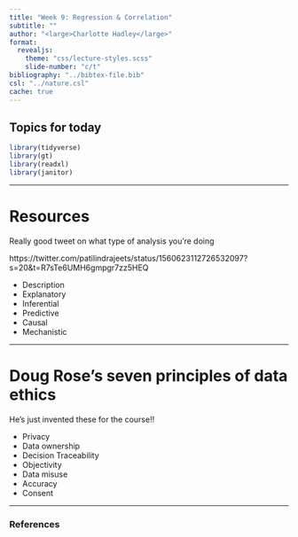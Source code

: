 ```yaml
---
title: "Week 9: Regression & Correlation"
subtitle: ""
author: "<large>Charlotte Hadley</large>"
format: 
  revealjs:
    theme: "css/lecture-styles.scss"
    slide-number: "c/t"
bibliography: "../bibtex-file.bib"
csl: "../nature.csl"
cache: true
---
```


## Topics for today

```r
library(tidyverse)
library(gt)
library(readxl)
library(janitor)
```

---

# Resources

Really good tweet on what type of analysis you're doing

https://twitter.com/patilindrajeets/status/1560623112726532097?s=20&t=R7sTe6UMH6gmpgr7zz5HEQ

- Description
- Explanatory
- Inferential
- Predictive
- Causal
- Mechanistic

-----------

# Doug Rose's seven principles of data ethics

He's just invented these for the course!!

- Privacy
- Data ownership
- Decision Traceability
- Objectivity
- Data misuse
- Accuracy
- Consent

-----------

### References

::: {#refs}
:::

